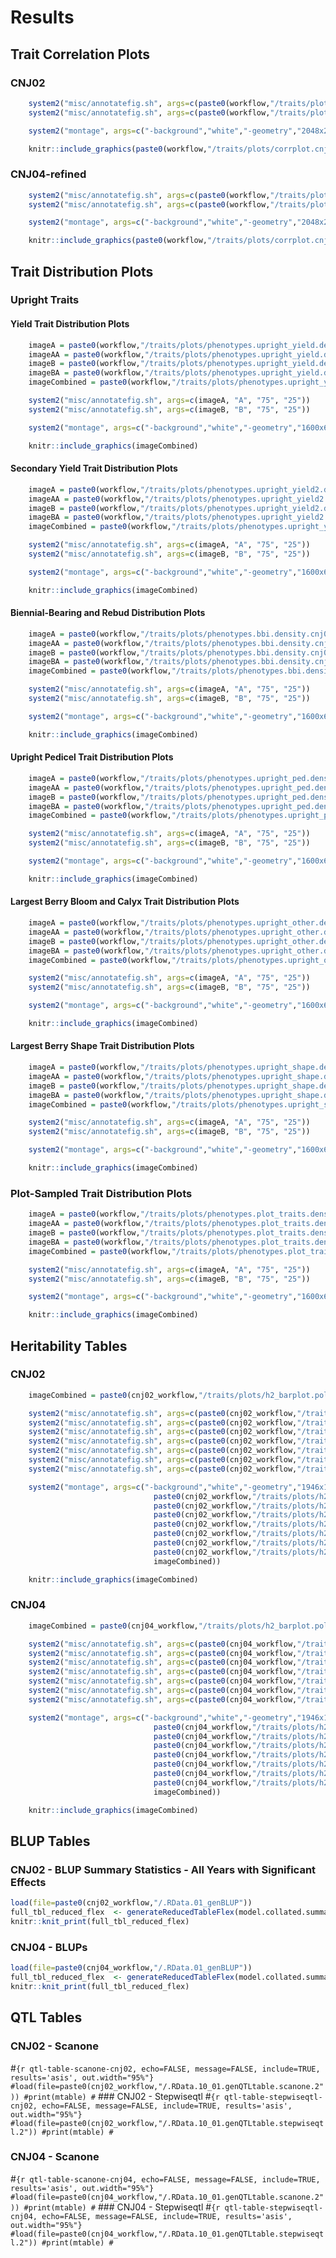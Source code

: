 # Results {#results}

## Trait Correlation Plots

### CNJ02
```r
    system2("misc/annotatefig.sh", args=c(paste0(workflow,"/traits/plots/corrplot.cnj02.refined.png"),"A"))
    system2("misc/annotatefig.sh", args=c(paste0(workflow,"/traits/plots/corrplot.cnj02.inv.refined.png"),"B"))
```

```r
    system2("montage", args=c("-background","white","-geometry","2048x2048+20+20","-bordercolor","black","-border","2","-tile","2x1",paste0(workflow,"/traits/plots/corrplot.cnj02.refined.A.png"), paste0(workflow,"/traits/plots/corrplot.cnj02.inv.refined.B.png"), paste0(workflow,"/traits/plots/corrplot.cnj02.refined.combined.png")))
```

```r
    knitr::include_graphics(paste0(workflow,"/traits/plots/corrplot.cnj02.refined.combined.png"))
```

### CNJ04-refined
```r
    system2("misc/annotatefig.sh", args=c(paste0(workflow,"/traits/plots/corrplot.cnj04.refined.png"),"A"))
    system2("misc/annotatefig.sh", args=c(paste0(workflow,"/traits/plots/corrplot.cnj04.inv.refined.png"),"B"))
```

```r
    system2("montage", args=c("-background","white","-geometry","2048x2048+20+20","-bordercolor","black","-border","2","-tile","2x1",paste0(workflow,"/traits/plots/corrplot.cnj04.refined.A.png"), paste0(workflow,"/traits/plots/corrplot.cnj04.inv.refined.B.png"), paste0(workflow,"/traits/plots/corrplot.cnj04.refined.combined.png")))
```

```r
    knitr::include_graphics(paste0(workflow,"/traits/plots/corrplot.cnj04.refined.combined.png"))
```

## Trait Distribution Plots

### Upright Traits

#### Yield Trait Distribution Plots

```r
    imageA = paste0(workflow,"/traits/plots/phenotypes.upright_yield.density.cnj02.png")
    imageAA = paste0(workflow,"/traits/plots/phenotypes.upright_yield.density.cnj02.A.png")
    imageB = paste0(workflow,"/traits/plots/phenotypes.upright_yield.density.cnj04.png")
    imageBA = paste0(workflow,"/traits/plots/phenotypes.upright_yield.density.cnj04.B.png")
    imageCombined = paste0(workflow,"/traits/plots/phenotypes.upright_yield.density.cnj0x.png")
```

```r
    system2("misc/annotatefig.sh", args=c(imageA, "A", "75", "25"))
    system2("misc/annotatefig.sh", args=c(imageB, "B", "75", "25"))
```

```r
    system2("montage", args=c("-background","white","-geometry","1600x640+20+20","-bordercolor","black","-border","2","-tile","1x2",imageAA, imageBA, imageCombined))
```

```r
    knitr::include_graphics(imageCombined)
```

#### Secondary Yield Trait Distribution Plots

```r
    imageA = paste0(workflow,"/traits/plots/phenotypes.upright_yield2.density.cnj02.png")
    imageAA = paste0(workflow,"/traits/plots/phenotypes.upright_yield2.density.cnj02.A.png")
    imageB = paste0(workflow,"/traits/plots/phenotypes.upright_yield2.density.cnj04.png")
    imageBA = paste0(workflow,"/traits/plots/phenotypes.upright_yield2.density.cnj04.B.png")
    imageCombined = paste0(workflow,"/traits/plots/phenotypes.upright_yield2.density.cnj0x.png")
```

```r
    system2("misc/annotatefig.sh", args=c(imageA, "A", "75", "25"))
    system2("misc/annotatefig.sh", args=c(imageB, "B", "75", "25"))
```

```r
    system2("montage", args=c("-background","white","-geometry","1600x640+20+20","-bordercolor","black","-border","2","-tile","1x2",imageAA, imageBA, imageCombined))
```

```r
    knitr::include_graphics(imageCombined)
```

#### Biennial-Bearing and Rebud Distribution Plots

```r
    imageA = paste0(workflow,"/traits/plots/phenotypes.bbi.density.cnj02.png")
    imageAA = paste0(workflow,"/traits/plots/phenotypes.bbi.density.cnj02.A.png")
    imageB = paste0(workflow,"/traits/plots/phenotypes.bbi.density.cnj04.png")
    imageBA = paste0(workflow,"/traits/plots/phenotypes.bbi.density.cnj04.B.png")
    imageCombined = paste0(workflow,"/traits/plots/phenotypes.bbi.density.cnj0x.png")
```

```r
    system2("misc/annotatefig.sh", args=c(imageA, "A", "75", "25"))
    system2("misc/annotatefig.sh", args=c(imageB, "B", "75", "25"))
```

```r
    system2("montage", args=c("-background","white","-geometry","1600x640+20+20","-bordercolor","black","-border","2","-tile","1x2",imageAA, imageBA, imageCombined))
```

```r
    knitr::include_graphics(imageCombined)
```

#### Upright Pedicel Trait Distribution Plots

```r
    imageA = paste0(workflow,"/traits/plots/phenotypes.upright_ped.density.cnj02.png")
    imageAA = paste0(workflow,"/traits/plots/phenotypes.upright_ped.density.cnj02.A.png")
    imageB = paste0(workflow,"/traits/plots/phenotypes.upright_ped.density.cnj04.png")
    imageBA = paste0(workflow,"/traits/plots/phenotypes.upright_ped.density.cnj04.B.png")
    imageCombined = paste0(workflow,"/traits/plots/phenotypes.upright_ped.density.cnj0x.png")
```

```r
    system2("misc/annotatefig.sh", args=c(imageA, "A", "75", "25"))
    system2("misc/annotatefig.sh", args=c(imageB, "B", "75", "25"))
```

```r
    system2("montage", args=c("-background","white","-geometry","1600x640+20+20","-bordercolor","black","-border","2","-tile","1x2",imageAA, imageBA, imageCombined))
```

```r
    knitr::include_graphics(imageCombined)
```

#### Largest Berry Bloom and Calyx Trait Distribution Plots

```r
    imageA = paste0(workflow,"/traits/plots/phenotypes.upright_other.density.cnj02.png")
    imageAA = paste0(workflow,"/traits/plots/phenotypes.upright_other.density.cnj02.A.png")
    imageB = paste0(workflow,"/traits/plots/phenotypes.upright_other.density.cnj04.png")
    imageBA = paste0(workflow,"/traits/plots/phenotypes.upright_other.density.cnj04.B.png")
    imageCombined = paste0(workflow,"/traits/plots/phenotypes.upright_other.density.cnj0x.png")
```

```r
    system2("misc/annotatefig.sh", args=c(imageA, "A", "75", "25"))
    system2("misc/annotatefig.sh", args=c(imageB, "B", "75", "25"))
```

```r
    system2("montage", args=c("-background","white","-geometry","1600x640+20+20","-bordercolor","black","-border","2","-tile","1x2",imageAA, imageBA, imageCombined))
```

```r
    knitr::include_graphics(imageCombined)
```

#### Largest Berry Shape Trait Distribution Plots

```r
    imageA = paste0(workflow,"/traits/plots/phenotypes.upright_shape.density.cnj02.png")
    imageAA = paste0(workflow,"/traits/plots/phenotypes.upright_shape.density.cnj02.A.png")
    imageB = paste0(workflow,"/traits/plots/phenotypes.upright_shape.density.cnj04.png")
    imageBA = paste0(workflow,"/traits/plots/phenotypes.upright_shape.density.cnj04.B.png")
    imageCombined = paste0(workflow,"/traits/plots/phenotypes.upright_shape.density.cnj0x.png")
```

```r
    system2("misc/annotatefig.sh", args=c(imageA, "A", "75", "25"))
    system2("misc/annotatefig.sh", args=c(imageB, "B", "75", "25"))
```

```r
    system2("montage", args=c("-background","white","-geometry","1600x640+20+20","-bordercolor","black","-border","2","-tile","1x2",imageAA, imageBA, imageCombined))
```

```r
    knitr::include_graphics(imageCombined)
```


### Plot-Sampled Trait Distribution Plots

```r
    imageA = paste0(workflow,"/traits/plots/phenotypes.plot_traits.density.cnj02.png")
    imageAA = paste0(workflow,"/traits/plots/phenotypes.plot_traits.density.cnj02.A.png")
    imageB = paste0(workflow,"/traits/plots/phenotypes.plot_traits.density.cnj04.png")
    imageBA = paste0(workflow,"/traits/plots/phenotypes.plot_traits.density.cnj04.B.png")
    imageCombined = paste0(workflow,"/traits/plots/phenotypes.plot_traits.density.cnj0x.png")
```

```r
    system2("misc/annotatefig.sh", args=c(imageA, "A", "75", "25"))
    system2("misc/annotatefig.sh", args=c(imageB, "B", "75", "25"))
```

```r
    system2("montage", args=c("-background","white","-geometry","1600x640+20+20","-bordercolor","black","-border","2","-tile","1x2",imageAA, imageBA, imageCombined))
```

```r
    knitr::include_graphics(imageCombined)
```

## Heritability Tables

### CNJ02

```r
    imageCombined = paste0(cnj02_workflow,"/traits/plots/h2_barplot.polar.cnj02.png")
```

```r
    system2("misc/annotatefig.sh", args=c(paste0(cnj02_workflow,"/traits/plots/h2_barplot.polar.upright_yield.cnj02.png"),"A"))
    system2("misc/annotatefig.sh", args=c(paste0(cnj02_workflow,"/traits/plots/h2_barplot.polar.upright_yield2.cnj02.png"),"B"))
    system2("misc/annotatefig.sh", args=c(paste0(cnj02_workflow,"/traits/plots/h2_barplot.polar.upright_ped.cnj02.png"),"C"))
    system2("misc/annotatefig.sh", args=c(paste0(cnj02_workflow,"/traits/plots/h2_barplot.polar.upright_other.cnj02.png"),"D"))
    system2("misc/annotatefig.sh", args=c(paste0(cnj02_workflow,"/traits/plots/h2_barplot.polar.upright_shape.cnj02.png"),"E"))
    system2("misc/annotatefig.sh", args=c(paste0(cnj02_workflow,"/traits/plots/h2_barplot.polar.bbi.cnj02.png"),"F"))
    system2("misc/annotatefig.sh", args=c(paste0(cnj02_workflow,"/traits/plots/h2_barplot.polar.plot_traits.cnj02.png"),"G"))
```

```r
    system2("montage", args=c("-background","white","-geometry","1946x1476+20+20","-bordercolor","black","-border","2","-tile","2x4",
                                paste0(cnj02_workflow,"/traits/plots/h2_barplot.polar.upright_yield.cnj02.A.png"),
                                paste0(cnj02_workflow,"/traits/plots/h2_barplot.polar.upright_yield2.cnj02.B.png"),
                                paste0(cnj02_workflow,"/traits/plots/h2_barplot.polar.upright_ped.cnj02.C.png"),
                                paste0(cnj02_workflow,"/traits/plots/h2_barplot.polar.upright_other.cnj02.D.png"),
                                paste0(cnj02_workflow,"/traits/plots/h2_barplot.polar.upright_shape.cnj02.E.png"),
                                paste0(cnj02_workflow,"/traits/plots/h2_barplot.polar.bbi.cnj02.F.png"),
                                paste0(cnj02_workflow,"/traits/plots/h2_barplot.polar.plot_traits.cnj02.G.png"),
                                imageCombined))
```

```r
    knitr::include_graphics(imageCombined)
```

### CNJ04

```r
    imageCombined = paste0(cnj04_workflow,"/traits/plots/h2_barplot.polar.cnj04.png")
```

```r
    system2("misc/annotatefig.sh", args=c(paste0(cnj04_workflow,"/traits/plots/h2_barplot.polar.upright_yield.cnj04.png"),"A"))
    system2("misc/annotatefig.sh", args=c(paste0(cnj04_workflow,"/traits/plots/h2_barplot.polar.upright_yield2.cnj04.png"),"B"))
    system2("misc/annotatefig.sh", args=c(paste0(cnj04_workflow,"/traits/plots/h2_barplot.polar.upright_ped.cnj04.png"),"C"))
    system2("misc/annotatefig.sh", args=c(paste0(cnj04_workflow,"/traits/plots/h2_barplot.polar.upright_other.cnj04.png"),"D"))
    system2("misc/annotatefig.sh", args=c(paste0(cnj04_workflow,"/traits/plots/h2_barplot.polar.upright_shape.cnj04.png"),"E"))
    system2("misc/annotatefig.sh", args=c(paste0(cnj04_workflow,"/traits/plots/h2_barplot.polar.bbi.cnj04.png"),"F"))
    system2("misc/annotatefig.sh", args=c(paste0(cnj04_workflow,"/traits/plots/h2_barplot.polar.plot_traits.cnj04.png"),"G"))
```

```r
    system2("montage", args=c("-background","white","-geometry","1946x1476+20+20","-bordercolor","black","-border","2","-tile","2x4",
                                paste0(cnj04_workflow,"/traits/plots/h2_barplot.polar.upright_yield.cnj04.A.png"),
                                paste0(cnj04_workflow,"/traits/plots/h2_barplot.polar.upright_yield2.cnj04.B.png"),
                                paste0(cnj04_workflow,"/traits/plots/h2_barplot.polar.upright_ped.cnj04.C.png"),
                                paste0(cnj04_workflow,"/traits/plots/h2_barplot.polar.upright_other.cnj04.D.png"),
                                paste0(cnj04_workflow,"/traits/plots/h2_barplot.polar.upright_shape.cnj04.E.png"),
                                paste0(cnj04_workflow,"/traits/plots/h2_barplot.polar.bbi.cnj04.F.png"),
                                paste0(cnj04_workflow,"/traits/plots/h2_barplot.polar.plot_traits.cnj04.G.png"),
                                imageCombined))
```

```r
    knitr::include_graphics(imageCombined)
```

## BLUP Tables

### CNJ02 - BLUP Summary Statistics - All Years with Significant Effects
```r
load(file=paste0(cnj02_workflow,"/.RData.01_genBLUP"))
full_tbl_reduced_flex  <- generateReducedTableFlex(model.collated.summary.wide.tb %>% filter(h2 > 0.6) %>% filter(model == 'all-years') %>% filter(GLRpvalue < 0.05))
knitr::knit_print(full_tbl_reduced_flex)
```

### CNJ04 - BLUPs
```r
load(file=paste0(cnj04_workflow,"/.RData.01_genBLUP"))
full_tbl_reduced_flex  <- generateReducedTableFlex(model.collated.summary.wide.tb %>% filter(h2 > 0.6) %>% filter(model == 'all-years') %>% filter(GLRpvalue < 0.05))
knitr::knit_print(full_tbl_reduced_flex)
```

## QTL Tables

### CNJ02 - Scanone
#```{r qtl-table-scanone-cnj02, echo=FALSE, message=FALSE, include=TRUE, results='asis', out.width="95%"}
#load(file=paste0(cnj02_workflow,"/.RData.10_01.genQTLtable.scanone.2"))
#print(mtable)
#```
### CNJ02 - Stepwiseqtl
#```{r qtl-table-stepwiseqtl-cnj02, echo=FALSE, message=FALSE, include=TRUE, results='asis', out.width="95%"}
#load(file=paste0(cnj02_workflow,"/.RData.10_01.genQTLtable.stepwiseqtl.2"))
#print(mtable)
#```

### CNJ04 - Scanone
#```{r qtl-table-scanone-cnj04, echo=FALSE, message=FALSE, include=TRUE, results='asis', out.width="95%"}
#load(file=paste0(cnj04_workflow,"/.RData.10_01.genQTLtable.scanone.2"))
#print(mtable)
#```
### CNJ04 - Stepwiseqtl
#```{r qtl-table-stepwiseqtl-cnj04, echo=FALSE, message=FALSE, include=TRUE, results='asis', out.width="95%"}
#load(file=paste0(cnj04_workflow,"/.RData.10_01.genQTLtable.stepwiseqtl.2"))
#print(mtable)
#```
